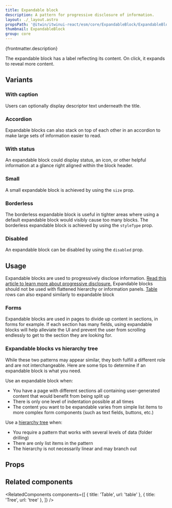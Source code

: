 ```yaml
---
title: Expandable block
description: A pattern for progressive disclosure of information.
layout: ./_layout.astro
propsPath: '@itwin/itwinui-react/esm/core/ExpandableBlock/ExpandableBlock.d.ts'
thumbnail: ExpandableBlock
group: core
---
```



<p>{frontmatter.description}</p>

<LiveExample src='ExpandableBlock.main.tsx'>
  <AllExamples.ExpandableBlockMainExample client:load />
</LiveExample>

The expandable block has a label reflecting its content. On click, it expands to reveal more content.

## Variants

### With caption

Users can optionally display descriptor text underneath the title.

<LiveExample src='ExpandableBlock.withcaption.tsx'>
  <AllExamples.ExpandableBlockWithCaptionExample client:load />
</LiveExample>

### Accordion

Expandable blocks can also stack on top of each other in an accordion to make large sets of information easier to read.

<LiveExample src='ExpandableBlock.accordion.tsx'>
  <AllExamples.ExpandableBlockAccordionExample client:load />
</LiveExample>

### With status

An expandable block could display status, an icon, or other helpful information at a glance right aligned within the block header.

<LiveExample src='ExpandableBlock.status.tsx'>
  <AllExamples.ExpandableBlockStatusExample client:load />
</LiveExample>

### Small

A small expandable block is achieved by using the `size` prop.

<LiveExample src='ExpandableBlock.small.tsx'>
  <AllExamples.ExpandableBlockSmallExample client:load />
</LiveExample>

### Borderless

The borderless expandable block is useful in tighter areas where using a default expandable block would visibly cause too many blocks. The borderless expandable block is achieved by using the `styleType` prop.

<LiveExample src='ExpandableBlock.borderless.tsx'>
  <AllExamples.ExpandableBlockBorderlessExample client:load />
</LiveExample>

### Disabled

An expandable block can be disabled by using the `disabled` prop.

<LiveExample src='ExpandableBlock.disabled.tsx'>
  <AllExamples.ExpandableBlockDisabledExample client:load />
</LiveExample>

## Usage

Expandable blocks are used to progressively disclose information. [Read this article to learn more about progressive disclosure.](https://www.nngroup.com/articles/progressive-disclosure/) Expandable blocks should not be used with flattened hierarchy or information panels. [Table](table) rows can also expand similarly to expandable block

### Forms

Expandable blocks are used in pages to divide up content in sections, in forms for example. If each section has many fields, using expandable blocks will help alleviate the UI and prevent the user from scrolling endlessly to get to the section they are looking for.

<LiveExample src='ExpandableBlock.form.tsx'>
  <AllExamples.ExpandableBlockFormExample client:load />
</LiveExample>

### Expandable blocks vs hierarchy tree

While these two patterns may appear similar, they both fulfill a different role and are not interchangeable. Here are some tips to determine if an expandable block is what you need.

Use an expandable block when:

- You have a page with different sections all containing user-generated content that would benefit from being split up
- There is only one level of indentation possible at all times
- The content you want to be expandable varies from simple list items to more complex form components (such as text fields, buttons, etc.)

Use a [hierarchy tree](tree) when:

- You require a pattern that works with several levels of data (folder drilling)
- There are only list items in the pattern
- The hierarchy is not necessarily linear and may branch out

## Props

<PropsTable path={frontmatter.propsPath} />

## Related components

<RelatedComponents
  components={[
    { title: 'Table', url: 'table' },
    { title: 'Tree', url: 'tree' },
  ]}
/>
